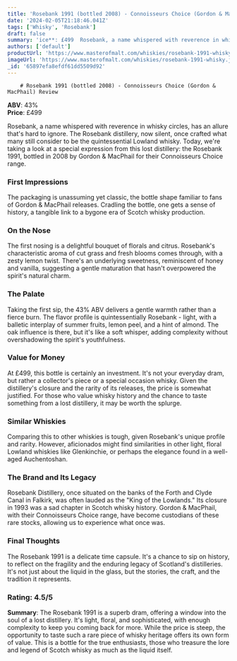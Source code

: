 ```yaml
---
title: 'Rosebank 1991 (bottled 2008) - Connoisseurs Choice (Gordon & MacPhail)'
date: '2024-02-05T21:18:46.041Z'
tags: ['Whisky', 'Rosebank']
draft: false
summary: 'ice**: £499  Rosebank, a name whispered with reverence in whisky circles, has an allure that s hard to ignore. The Rosebank distil...'
authors: ['default']
productUrl: 'https://www.masterofmalt.com/whiskies/rosebank-1991-whisky/'
imageUrl: 'https://www.masterofmalt.com/whiskies/rosebank-1991-whisky.jpg'
_id: '65897efa8efdf61dd5509d92'
---
```


        # Rosebank 1991 (bottled 2008) - Connoisseurs Choice (Gordon & MacPhail) Review

**ABV**: 43%  
**Price**: £499

Rosebank, a name whispered with reverence in whisky circles, has an allure that's hard to ignore. The Rosebank distillery, now silent, once crafted what many still consider to be the quintessential Lowland whisky. Today, we're taking a look at a special expression from this lost distillery: the Rosebank 1991, bottled in 2008 by Gordon & MacPhail for their Connoisseurs Choice range.

### First Impressions

The packaging is unassuming yet classic, the bottle shape familiar to fans of Gordon & MacPhail releases. Cradling the bottle, one gets a sense of history, a tangible link to a bygone era of Scotch whisky production.

### On the Nose

The first nosing is a delightful bouquet of florals and citrus. Rosebank's characteristic aroma of cut grass and fresh blooms comes through, with a zesty lemon twist. There's an underlying sweetness, reminiscent of honey and vanilla, suggesting a gentle maturation that hasn't overpowered the spirit's natural charm.

### The Palate

Taking the first sip, the 43% ABV delivers a gentle warmth rather than a fierce burn. The flavor profile is quintessentially Rosebank - light, with a balletic interplay of summer fruits, lemon peel, and a hint of almond. The oak influence is there, but it's like a soft whisper, adding complexity without overshadowing the spirit's youthfulness.

### Value for Money

At £499, this bottle is certainly an investment. It's not your everyday dram, but rather a collector's piece or a special occasion whisky. Given the distillery's closure and the rarity of its releases, the price is somewhat justified. For those who value whisky history and the chance to taste something from a lost distillery, it may be worth the splurge.

### Similar Whiskies

Comparing this to other whiskies is tough, given Rosebank's unique profile and rarity. However, aficionados might find similarities in other light, floral Lowland whiskies like Glenkinchie, or perhaps the elegance found in a well-aged Auchentoshan.

### The Brand and Its Legacy

Rosebank Distillery, once situated on the banks of the Forth and Clyde Canal in Falkirk, was often lauded as the "King of the Lowlands." Its closure in 1993 was a sad chapter in Scotch whisky history. Gordon & MacPhail, with their Connoisseurs Choice range, have become custodians of these rare stocks, allowing us to experience what once was.

### Final Thoughts

The Rosebank 1991 is a delicate time capsule. It's a chance to sip on history, to reflect on the fragility and the enduring legacy of Scotland's distilleries. It's not just about the liquid in the glass, but the stories, the craft, and the tradition it represents.

### Rating: 4.5/5

**Summary**: The Rosebank 1991 is a superb dram, offering a window into the soul of a lost distillery. It's light, floral, and sophisticated, with enough complexity to keep you coming back for more. While the price is steep, the opportunity to taste such a rare piece of whisky heritage offers its own form of value. This is a bottle for the true enthusiasts, those who treasure the lore and legend of Scotch whisky as much as the liquid itself.
